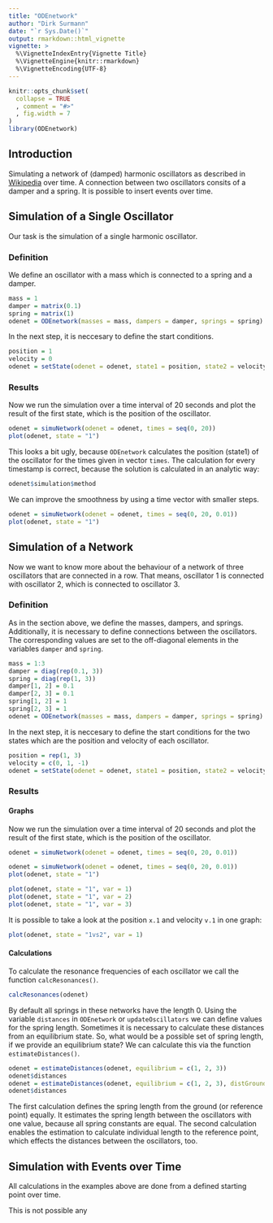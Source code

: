 ```yaml
---
title: "ODEnetwork"
author: "Dirk Surmann"
date: "`r Sys.Date()`"
output: rmarkdown::html_vignette
vignette: >
  %\VignetteIndexEntry{Vignette Title}
  %\VignetteEngine{knitr::rmarkdown}
  %\VignetteEncoding{UTF-8}
---
```


```r
knitr::opts_chunk$set(
  collapse = TRUE
  , comment = "#>"
  , fig.width = 7
)
library(ODEnetwork)
```

## Introduction

Simulating a network of (damped) harmonic oscillators as described in [Wikipedia](https://en.wikipedia.org/wiki/Harmonic_oscillator) over time.
A connection between two oscillators consits of a damper and a spring.
It is possible to insert events over time.


## Simulation of a Single Oscillator

Our task is the simulation of a single harmonic oscillator.

### Definition

We define an oscillator with a mass which is connected to a spring and a damper.
```r
mass = 1
damper = matrix(0.1)
spring = matrix(1)
odenet = ODEnetwork(masses = mass, dampers = damper, springs = spring)
```
In the next step, it is neccesary to define the start conditions.
```r
position = 1
velocity = 0
odenet = setState(odenet = odenet, state1 = position, state2 = velocity)
```

### Results

Now we run the simulation over a time interval of 20 seconds and plot the result of the first state, which is the position of the oscillator.
```r
odenet = simuNetwork(odenet = odenet, times = seq(0, 20))
plot(odenet, state = "1")
```

This looks a bit ugly, because `ODEnetwork` calculates the position (state1) of the oscillator for the times given in vector `times`.
The calculation for every timestamp is correct, because the solution is calculated in an analytic way:
```r
odenet$simulation$method
```
We can improve the smoothness by using a time vector with smaller steps.
```r
odenet = simuNetwork(odenet = odenet, times = seq(0, 20, 0.01))
plot(odenet, state = "1")
```

## Simulation of a Network

Now we want to know more about the behaviour of a network of three oscillators that are connected in a row.
That means, oscillator 1 is connected with oscillator 2, which is connected to oscillator 3.

### Definition

As in the section above, we define the masses, dampers, and springs.
Additionally, it is necessary to define connections between the oscillators.
The corresponding values are set to the off-diagonal elements in the variables `damper` and `spring`.
```r
mass = 1:3
damper = diag(rep(0.1, 3))
spring = diag(rep(1, 3))
damper[1, 2] = 0.1
damper[2, 3] = 0.1
spring[1, 2] = 1
spring[2, 3] = 1
odenet = ODEnetwork(masses = mass, dampers = damper, springs = spring)
```
In the next step, it is neccesary to define the start conditions for the two states which are the position and velocity of each oscillator.
```r
position = rep(1, 3)
velocity = c(0, 1, -1)
odenet = setState(odenet = odenet, state1 = position, state2 = velocity)
```

### Results

#### Graphs

Now we run the simulation over a time interval of 20 seconds and plot the result of the first state, which is the position of the oscillator.
```r
odenet = simuNetwork(odenet = odenet, times = seq(0, 20, 0.01))
```
```r
odenet = simuNetwork(odenet = odenet, times = seq(0, 20, 0.01))
plot(odenet, state = "1")
```
```r
plot(odenet, state = "1", var = 1)
plot(odenet, state = "1", var = 2)
plot(odenet, state = "1", var = 3)
```

It is possible to take a look at the position `x.1` and velocity `v.1` in one graph:
```r
plot(odenet, state = "1vs2", var = 1)
```

#### Calculations

To calculate the resonance frequencies of each oscillator we call the function `calcResonances()`.
```r
calcResonances(odenet)
```
By default all springs in these networks have the length 0.
Using the variable `distances` in `ODEnetwork` or `updateOscillators` we can define values for the spring length.
Sometimes it is necessary to calculate these distances from an equilibrium state.
So, what would be a possible set of spring length, if we provide an equilibrium state?
We can calculate this via the function `estimateDistances()`.
```r
odenet = estimateDistances(odenet, equilibrium = c(1, 2, 3))
odenet$distances
odenet = estimateDistances(odenet, equilibrium = c(1, 2, 3), distGround = "individual")
odenet$distances
```
The first calculation defines the spring length from the ground (or reference point) equally.
It estimates the spring length between the oscillators with one value, because all spring constants are equal.
The second calculation enables the estimation to calculate individual length to the reference point, which effects the distances between the oscillators, too.


## Simulation with Events over Time

All calculations in the examples above are done from a defined starting point over time.

This is not possible any